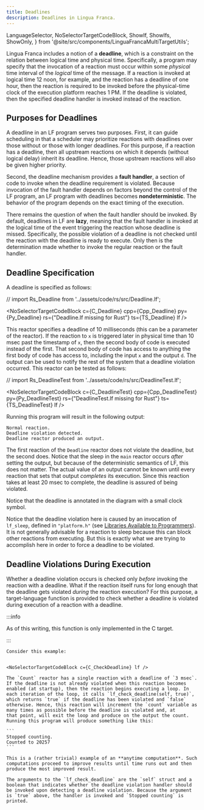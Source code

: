 ```yaml
---
title: Deadlines
description: Deadlines in Lingua Franca.
---
```


  LanguageSelector,
  NoSelectorTargetCodeBlock,
  ShowIf, ShowIfs, ShowOnly,
} from '@site/src/components/LinguaFrancaMultiTargetUtils';

<LanguageSelector c cpp py rs ts />

Lingua Franca includes a notion of a **deadline**, which is a constraint on the relation between logical time and physical time. Specifically, a program may specify that the invocation of a reaction must occur within some _physical_ time interval of the _logical_ time of the message. If a reaction is invoked at logical time 12 noon, for example, and the reaction has a deadline of one hour, then the reaction is required to be invoked before the physical-time clock of the execution platform reaches 1 PM. If the deadline is violated, then the specified deadline handler is invoked instead of the reaction.

## Purposes for Deadlines

A deadline in an LF program serves two purposes. First, it can guide scheduling in that a scheduler may prioritize reactions with deadlines over those without or those with longer deadlines. For this purpose, if a reaction has a deadline, then all upstream reactions on which it depends (without logical delay) inherit its deadline. Hence, those upstream reactions will also be given higher priority.

Second, the deadline mechanism provides a **fault handler**, a section of code to invoke when the deadline requirement is violated. Because invocation of the fault handler depends on factors beyond the control of the LF program, an LF program with deadlines becomes **nondeterministic**. The behavior of the program depends on the exact timing of the execution.

There remains the question of when the fault handler should be invoked. By default, deadlines in LF are **lazy**, meaning that the fault handler is invoked at the logical time of the event triggering the reaction whose deadline is missed. Specifically, the possible violation of a deadline is not checked until the reaction with the deadline is ready to execute. Only then is the determination made whether to invoke the regular reaction or the fault handler.

## Deadline Specification

A deadline is specified as follows:

// import Rs_Deadline from '../assets/code/rs/src/Deadline.lf';

<NoSelectorTargetCodeBlock c={C_Deadline} cpp={Cpp_Deadline} py={Py_Deadline} rs={"Deadline.lf missing for Rust"} ts={TS_Deadline} lf />

This reactor specifies a deadline of 10 milliseconds (this can be a parameter of the reactor). If the reaction to `x` is triggered later in physical time than 10 msec past the timestamp of `x`, then the second body of code is executed instead of the first. That second body of code has access to anything the first body of code has access to, including the input `x` and the output `d`. The output can be used to notify the rest of the system that a deadline violation occurred. This reactor can be tested as follows:

// import Rs_DeadlineTest from '../assets/code/rs/src/DeadlineTest.lf';

<NoSelectorTargetCodeBlock c={C_DeadlineTest} cpp={Cpp_DeadlineTest} py={Py_DeadlineTest} rs={"DeadlineTest.lf missing for Rust"} ts={TS_DeadlineTest} lf />


<DeadlineTestSVG title="Lingua Franca diagram: DeadlineTest" role="img" width="500" />

Running this program will result in the following output:

```
Normal reaction.
Deadline violation detected.
Deadline reactor produced an output.
```

The first reaction of the `Deadline` reactor does not violate the deadline, but the second does. Notice that the sleep in the `main` reactor occurs _after_ setting the output, but because of the deterministic semantics of LF, this does not matter. The actual value of an output cannot be known until every reaction that sets that output _completes_ its execution. Since this reaction takes at least 20 msec to complete, the deadline is assured of being violated.

Notice that the deadline is annotated in the diagram with a small clock symbol.

<ShowOnly c>

Notice that the deadline violation here is caused by an invocation of `lf_sleep`, defined in `"platform.h"` (see [Libraries Available to Programmers](<../reference/target-language-details.mdx#libraries-available-to-programmers>)).
It is not generally advisable for a reaction to sleep because this can block other reactions from executing.
But this is exactly what we are trying to accomplish here in order to force a deadline to be violated.

</ShowOnly>

## Deadline Violations During Execution

Whether a deadline violation occurs is checked only _before_ invoking the reaction with a deadline. What if the reaction itself runs for long enough that the deadline gets violated _during_ the reaction execution? For this purpose, a target-language function is provided to check whether a deadline is violated during execution of a reaction with a deadline.

<ShowIfs>
  <ShowIf cpp py ts rs>

:::info

As of this writing, this function is only implemented in the C target.

:::

  </ShowIf>
  <ShowIf c>

    Consider this example:


    <NoSelectorTargetCodeBlock c={C_CheckDeadline} lf />

    The `Count` reactor has a single reaction with a deadline of `3 msec`.
    If the deadline is not already violated when this reaction becomes enabled (at startup), then the reaction begins executing a loop. In each iteration of the loop, it calls `lf_check_deadline(self, true)`, which returns `true` if the deadline has been violated and `false` otherwise. Hence, this reaction will increment the `count` variable as many times as possible before the deadline is violated and, at
    that point, will exit the loop and produce on the output the count. Running this program will produce something like this:

    ```
    Stopped counting.
    Counted to 20257
    ```

    This is a (rather trivial) example of an **anytime computation**. Such computations proceed to improve results until time runs out and then produce the most improved result.

    The arguments to the `lf_check_deadline` are the `self` struct and a boolean that indicates whether the deadline violation handler should be invoked upon detecting a deadline violation. Because the argument is `true` above, the handler is invoked and `Stopped counting` is printed.
  </ShowIf>
</ShowIfs>
